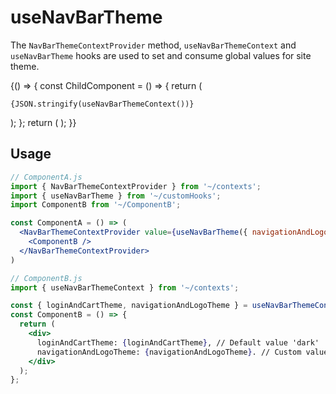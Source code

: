 
<Meta title="Hooks/useTheme" />

# useNavBarTheme

The `NavBarThemeContextProvider` method, `useNavBarThemeContext` and `useNavBarTheme` hooks are used to set and consume global values for site theme.

<Canvas>
  <Story name="Base hook">
    {() => {
      const ChildComponent = () => {
        return (
          <pre><code>{JSON.stringify(useNavBarThemeContext())}</code></pre>
        );
      };
      return (
        <NavBarThemeContextProvider value={useNavBarTheme({ navigationAndLogoTheme: 'light' })}>
          <ChildComponent />
        </NavBarThemeContextProvider>
      );
    }}
  </Story>
</Canvas>

## Usage

```jsx
// ComponentA.js
import { NavBarThemeContextProvider } from '~/contexts';
import { useNavBarTheme } from '~/customHooks';
import ComponentB from '~/ComponentB';

const ComponentA = () => (
  <NavBarThemeContextProvider value={useNavBarTheme({ navigationAndLogoTheme: 'light' })}>
    <ComponentB />
  </NavBarThemeContextProvider>
)

// ComponentB.js
import { useNavBarThemeContext } from '~/contexts';

const { loginAndCartTheme, navigationAndLogoTheme } = useNavBarThemeContext();
const ComponentB = () => {
  return (
    <div>
      loginAndCartTheme: {loginAndCartTheme}, // Default value 'dark'
      navigationAndLogoTheme: {navigationAndLogoTheme}. // Custom value 'light'
    </div>
  );
};
```
